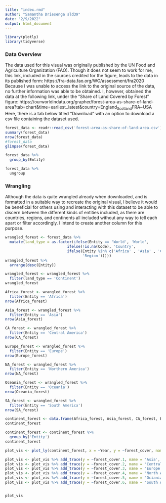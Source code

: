 ```yaml
---
title: "index.rmd"
author: "Samantha Driesenga sld39"
date: "2/9/2022"
output: html_document
---
```


```r
library(plotly)
library(tidyverse)
```


### Data Overview

The data used for this visual was originally published by the UN Food and Agriculture Organization (FAO). Though it 
does not seem to work for me, this link, included in the sources credited for the figure, leads to the data in its
published form: https://fra-data.fao.org/WO/assessment/fra2020 
Because I was unable to access the link to the original source of the data, no further information was able to be 
obtained. I, however, obtained the data at the following link, under the "Share of Land Covered by Forest" figure:
https://ourworldindata.org/grapher/forest-area-as-share-of-land-area?tab=chart&time=earliest..latest&country=England~Scotland~FRA~USA
Here, there is a tab below titled "Download" with an option to download a csv file containing the dataset used.



```r
forest_data <- readr::read_csv('forest-area-as-share-of-land-area.csv')
summary(forest_data)
nrow(forest_data)
#forest_data
glimpse(forest_data)
```

```r
forest_data %>%
  group_by(Entity)
```
```r
forest_data %>%
  ungroup
```


### Wrangling

Although the data is quite wrangled already when downloaded, and is formatted in a suitable way to recreate the original visual, I believe it would be beneficial for others using and interacting with this dataset to be able to discern between the different kinds of entities included, as there are countries, regions, and continents all included without any way to tell each apart or filter accordingly. I intend to create another column for this purpose.

```r
wrangled_forest <- forest_data %>%
  mutate(land_type = as.factor(ifelse(Entity == 'World', 'World',
                            ifelse(!is.na(Code), 'Country', 
                            ifelse(Entity %in% c('Africa' , 'Asia' , 'Central America' , 'Europe' , 'Northern America',  'Oceania' , 'South America') , 'Continent' , 
                                   'Region')))))
wrangled_forest %>%
  arrange(desc(Entity))
```
```r
wrangled_forest <- wrangled_forest %>%
  filter(land_type == 'Continent')
wrangled_forest
```

```r
Africa_forest <- wrangled_forest %>%
  filter(Entity == 'Africa')
nrow(Africa_forest)
```

```r
Asia_forest <- wrangled_forest %>%
  filter(Entity == 'Asia')
nrow(Asia_forest)
```

```r
CA_forest <- wrangled_forest %>%
  filter(Entity == 'Central America')
nrow(CA_forest)
```

```r
Europe_forest <- wrangled_forest %>%
  filter(Entity == 'Europe')
nrow(Europe_forest)
```

```r
NA_forest <- wrangled_forest %>%
  filter(Entity == 'Northern America')
nrow(NA_forest)
```

```r
Oceania_forest <- wrangled_forest %>%
  filter(Entity == 'Oceania')
nrow(Oceania_forest)
```

```r
SA_forest <- wrangled_forest %>%
  filter(Entity == 'South America')
nrow(SA_forest)
```

```r
continent_forest <- data.frame(Africa_forest, Asia_forest, CA_forest, Europe_forest, NA_forest, Oceania_forest, SA_forest)
continent_forest
```

```r
continent_forest <- continent_forest %>%
  group_by('Entity')
continent_forest
```

```r
plot_vis <- plot_ly(continent_forest, x = ~Year, y = ~forest_cover, name = 'Africa', type = 'scatter', mode = 'lines')

plot_vis <- plot_vis %>% add_trace(y = ~forest_cover.1, name = 'Asia', type = 'scatter', mode = 'lines')
plot_vis <- plot_vis %>% add_trace(y = ~forest_cover.2, name = 'Central America', type = 'scatter', mode = 'lines')
plot_vis <- plot_vis %>% add_trace(y = ~forest_cover.3, name = 'Europe', type = 'scatter', mode = 'lines')
plot_vis <- plot_vis %>% add_trace(y = ~forest_cover.4, name = 'North America', type = 'scatter', mode = 'lines')
plot_vis <- plot_vis %>% add_trace(y = ~forest_cover.5, name = 'Ociania', type = 'scatter', mode = 'lines')
plot_vis <- plot_vis %>% add_trace(y = ~forest_cover.6, name = 'South America', type = 'scatter', mode = 'lines')


plot_vis
```

